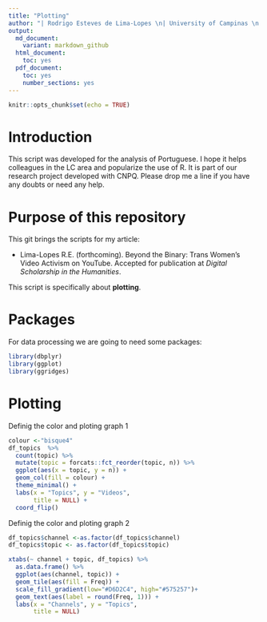 ```yaml
---
title: "Plotting"
author: "| Rodrigo Esteves de Lima-Lopes \n| University of Campinas \n| rll307@unicamp.br\n"
output: 
  md_document:
    variant: markdown_github
  html_document:
    toc: yes
  pdf_document:
    toc: yes
    number_sections: yes
---
```

  ```r
knitr::opts_chunk$set(echo = TRUE)
```

# Introduction

This script was developed for the analysis of Portuguese. I hope it helps colleagues in the LC area and popularize the use of R. It is part of our research project developed with CNPQ. Please drop me a line if you have any doubts or need any help.

# Purpose of this repository

This git brings the scripts for my article:

- Lima-Lopes R.E. (forthcoming). Beyond the Binary: Trans Women's Video Activism on YouTube. Accepted for publication at *Digital Scholarship in the Humanities*. 

This script is specifically about **plotting**.



# Packages

For data processing we are going to need some packages:


```r
library(dbplyr)
library(ggplot)
library(ggridges)
```

# Plotting

Definig the color and ploting graph 1

```r
colour <-"bisque4"
df_topics  %>% 
  count(topic) %>% 
  mutate(topic = forcats::fct_reorder(topic, n)) %>% 
  ggplot(aes(x = topic, y = n)) + 
  geom_col(fill = colour) +
  theme_minimal() + 
  labs(x = "Topics", y = "Videos",
       title = NULL) +
  coord_flip()
```


Definig the color and ploting graph 2

```r
df_topics$channel <-as.factor(df_topics$channel)
df_topics$topic <- as.factor(df_topics$topic)

xtabs(~ channel + topic, df_topics) %>% 
  as.data.frame() %>% 
  ggplot(aes(channel, topic)) + 
  geom_tile(aes(fill = Freq)) +
  scale_fill_gradient(low="#D6D2C4", high="#575257")+
  geom_text(aes(label = round(Freq, 1))) +
  labs(x = "Channels", y = "Topics",
       title = NULL)
```






















